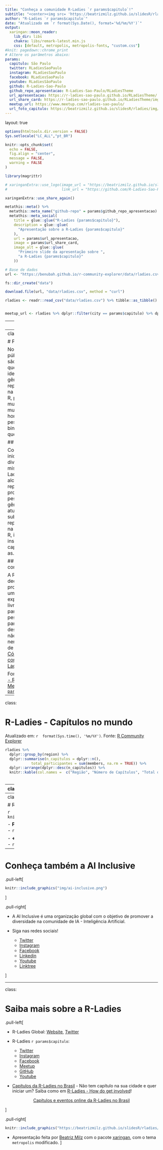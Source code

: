 ```yaml
---
title: "Conheça a comunidade R-Ladies `r params$capitulo`!"
subtitle: "<center><img src= 'https://beatrizmilz.github.io/slidesR/rladies/img/allisonhorst/community1.jpg' width = '40%' alt='Author: Allison Horst'></br><p>Ilustração por <a href='https://twitter.com/allison_horst' target=_blank>@allison_horst</a></p></center>"
author: "R-Ladies `r params$capitulo`"
date: "Atualizado em `r format(Sys.Date(), format='%d/%m/%Y')`"
output: 
  xaringan::moon_reader:
    lib_dir: libs
    chakra: libs/remark-latest.min.js
    css: [default, metropolis, metropolis-fonts, "custom.css"]
#knit: pagedown::chrome_print
# Altere os parâmetros abaixo:
params:
  capitulo: São Paulo
  twitter: RLadiesSaoPaulo
  instagram: RLadiesSaoPaulo
  facebook: RLadiesSaoPaulo
  youtube: RLadiesSãoPaulo
  github: R-Ladies-Sao-Paulo
  github_repo_apresentacao: R-Ladies-Sao-Paulo/RLadiesTheme
  url_apresentacao: https://r-ladies-sao-paulo.github.io/RLadiesTheme/
  url_share_card: https://r-ladies-sao-paulo.github.io/RLadiesTheme/img/share-card.png
  meetup_url: https://www.meetup.com/rladies-sao-paulo/
  url_foto_capitulo: https://beatrizmilz.github.io/slidesR/rladies/img/1meetupsp.jpeg
---
```

layout: true
  
```r
options(htmltools.dir.version = FALSE)
Sys.setlocale("LC_ALL","pt_BR")

knitr::opts_chunk$set(
  echo = FALSE,
  fig.align = "center",
  message = FALSE,
  warning = FALSE
)

library(magrittr)
```



```r
# xaringanExtra::use_logo(image_url = "https://beatrizmilz.github.io/slidesR/introR/img/rainbow-inclusive.png",
#                         link_url = "https://github.com/R-Ladies-Sao-Paulo/RLadies-Brasil")

```

```r
xaringanExtra::use_share_again()
```

```r
metathis::meta() %>%
  metathis::meta_name("github-repo" = params$github_repo_apresentacao) %>% 
  metathis::meta_social(
    title = glue::glue("R-Ladies {params$capitulo}"),
    description = glue::glue(
      "Apresentação sobre a R-Ladies {params$capitulo}"
    ),
    url = params$url_apresentacao,
    image = params$url_share_card,
    image_alt = glue::glue(
      "Primeiro slide da apresentação sobre ",
      "a R-Ladies {params$capitulo}"
    ))
```


```r
# Base de dados
url <- "https://benubah.github.io/r-community-explorer/data/rladies.csv"

fs::dir_create("data")

download.file(url, "data/rladies.csv", method = "curl")

rladies <- readr::read_csv("data/rladies.csv") %>% tibble::as_tibble()


meetup_url <- rladies %>% dplyr::filter(city == params$capitulo) %>% dplyr::pull(fullurl)

```

---
class:  

# O que é a R-Ladies?
<br>

R-Ladies é uma organização mundial cuja missão é promover a diversidade de gênero na comunidade da linguagem R.

R-Ladies `r params$capitulo` integra, orgulhosamente, a organização R-Ladies Global, em `r params$capitulo`.

## Como?

Através de meetups e mentorias em um ambiente seguro e amigável.

Nosso principal objetivo é promover a linguagem computacional estatística R compartilhando conhecimento, assim, quem tiver interesse na linguagem será bem-vinda, independente do nível de conhecimento. 


Fonte: [About us - R-Ladies](https://rladies.org/about-us/), [Meetup - `r params$capitulo`](`r meetup_url`)

---
class:   

# Para quem?

Nosso principal público-alvo são as pessoas que se identificam com gêneros sub-representados na comunidade R, portanto: mulheres cis, mulheres trans, homens trans, pessoas não-binárias e queer.

## Missão

Como uma iniciativa de diversidade, a missão das R-Ladies é alcançar uma representação proporcional de pessoas de gêneros atualmente sub-representados na comunidade R, incentivando, inspirando e capacitando-as.


## Código de conduta

A R-Ladies dedica-se a proporcionar uma experiência livre de assédio para todas as pessoas partcicipantes, desta forma, não é tolerada nenhuma forma de assédio. [Código de conduta - R-Ladies](https://github.com/rladies/starter-kit/wiki/Code-of-Conduct#portuguese)



Fonte: [About us - R-Ladies](https://rladies.org/about-us/), [Meetup - `r params$capitulo`](`r meetup_url`)

---
class:

# R-Ladies - Capítulos no mundo

Atualizado em: `r  format(Sys.time(), '%m/%Y')`. Fonte: [R Community Explorer](https://benubah.github.io/r-community-explorer/rladies.html) 

```r
rladies %>%  
  dplyr::group_by(region) %>% 
  dplyr::summarise(n_capitulos = dplyr::n(), 
            total_participantes = sum(members, na.rm = TRUE)) %>% 
  dplyr::arrange(dplyr::desc(n_capitulos)) %>%
  knitr::kable(col.names =  c("Região", "Número de Capítulos", "Total de participantes"))
  
```

---
class:    

# R-Ladies no Brasil



Atualizado em: `r  format(Sys.time(), '%m/%Y')`. Fonte: [R Community Explorer](https://benubah.github.io/r-community-explorer/rladies.html) 

```r
rladies_br <- rladies %>%
  dplyr::arrange(desc(members)) %>%
  dplyr::filter(country == "Brazil") %>%
  dplyr::mutate(name = paste0("<a href='", fullurl, "' target='_blank'>", name, "</a>")) %>%
  dplyr::select(name, members)

```

.pull-left[
```r
rladies_br %>%
  dplyr::slice(1:9) %>%  
  knitr::kable(col.names = c("Capítulo", "Participantes"))

```

]

.pull-right[
```r
rladies_br %>%
  dplyr::slice(10:dplyr::n()) %>%
  knitr::kable(col.names = c("Capítulo", "Participantes"))

```
]

<br>
<center>

<a class="github-button" href="https://github.com/R-Ladies-Sao-Paulo/RLadies-Brasil" data-color-scheme="no-preference: light; light: light; dark: dark;" data-size="large" data-show-count="true" aria-label="Star R-Ladies-Sao-Paulo/RLadies-Brasil on GitHub">Capítulos e eventos online da R-Ladies no Brasil</a>
</center>


```r
pessoas_participantes <- rladies %>% dplyr::filter(city == params$capitulo) %>% dplyr::select(members) %>% dplyr::pull()

primeiro_meetup <-  rladies %>% dplyr::filter(city == params$capitulo) %>% dplyr::pull(created) 
```

---
class: 

# R-Ladies em `r params$capitulo`

```r
knitr::include_graphics(params$url_foto_capitulo)
```


- **Primeiro encontro da R-Ladies `r params$capitulo` ** - `r format(primeiro_meetup, format='%Y')`

- **+ `r pessoas_participantes` pessoas participantes** - `r format(Sys.Date(), format='%m/%Y')`

---

# Conheça também a AI Inclusive

.pull-left[
<a href='https://www.ai-inclusive.org/'>
```r
knitr::include_graphics("img/ai-inclusive.png")
```
</a>
]

.pull-right[

- A AI Inclusive é uma organização global com o objetivo de promover a diversidade na comunidade de IA - Inteligência Artificial.

- Siga nas redes sociais!
  - [<i class="fab fa-twitter"></i> Twitter](https://twitter.com/AIinclusive)
  - [<i class="fab fa-instagram"></i> Instagram](https://www.instagram.com/ai_inclusive/)
  - [<i class="fab fa-facebook"></i> Facebook](https://www.facebook.com/aiinclusive)
  - [<i class="fab fa-linkedin"></i> Linkedin](https://www.linkedin.com/company/ai-inclusive/)  
  - [<i class="fab fa-youtube"></i> Youtube](https://www.youtube.com/channel/UCrbtq679Z-eOcAb-CTsggjA/featured)
  - [<i class="fas fa-link"></i> Linktree](https://linktr.ee/ai_inclusive) 

]

---
class:

# Saiba mais sobre a R-Ladies
.pull-left[

- R-Ladies Global: [Website](https://rladies.org/), [<i class="fab fa-twitter"></i> Twitter](https://twitter.com/rladiesglobal)


- R-Ladies `r params$capitulo`: 
  - [<i class="fab fa-twitter"></i> Twitter](https://twitter.com/`r params$twitter`)
  - [<i class="fab fa-instagram"></i> Instagram](https://instagram.com/`r params$instagram`)
  - [<i class="fab fa-facebook"></i> Facebook](https://facebook.com/`r params$facebook`)
  - [<i class="fab fa-meetup"></i> Meetup](`r params$meetup_url`)
  - [<i class="fab fa-github"></i> GitHub](https://github.com/`r params$github`)
  - [<i class="fab fa-youtube"></i> Youtube](https://www.youtube.com/c/`r params$youtube`)


- [Capítulos da R-Ladies no Brasil](https://github.com/R-Ladies-Sao-Paulo/RLadies-Brasil) - Não tem capítulo na sua cidade e quer iniciar um?  Saiba como em [R-Ladies - How do get involved](https://rladies.org/about-us/help/)! 


<center>
<a class="github-button" href="https://github.com/R-Ladies-Sao-Paulo/RLadies-Brasil" data-color-scheme="no-preference: light; light: light; dark: dark;" data-size="large" data-show-count="true" aria-label="Star R-Ladies-Sao-Paulo/RLadies-Brasil on GitHub">Capítulos e eventos online da R-Ladies no Brasil</a>
</center>

]



.pull-right[
```r
knitr::include_graphics("https://beatrizmilz.github.io/slidesR/rladies/img/allisonhorst/principio_agora_pt.png")
```

- Apresentação feita por [Beatriz Milz](https://beatrizmilz.com) com o pacote [xaringan](https://github.com/yihui/xaringan), com o tema `metropolis` modificado.
]




<!-- inicio font awesome -->
<script src="https://kit.fontawesome.com/1f72d6921a.js" crossorigin="anonymous"></script>
<!-- final font awesome -->

<!-- inicio github buttons  -->
<script async defer src="https://buttons.github.io/buttons.js"></script>
<!-- final github buttons  -->
